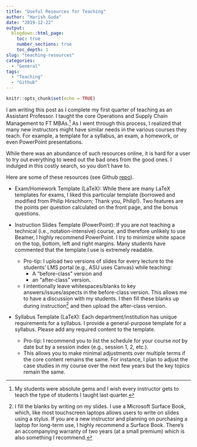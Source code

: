```yaml
---
title: "Useful Resources for Teaching"
author: "Harish Guda"
date: "2019-12-22"
output:
  blogdown::html_page:
    toc: true
    number_sections: true
    toc_depth: 1
slug: "teaching-resources"
categories: 
  - "General"
tags: 
  - "Teaching"
  - "Github"
---
```


```r
knitr::opts_chunk$set(echo = TRUE)
```

I am writing this post as I complete my first quarter of teaching as an Assistant Professor. I taught the core Operations and Supply Chain Management to FT MBAs.[^1] As I went through this process, I realized that many new instructors might have similar needs in the various courses they teach. For example, a template for a syllabus, an exam, a homework, or even PowerPoint presentations. 

While there was an abundance of such resources online, it is hard for a user to try out everything to weed out the bad ones from the good ones. I indulged in this costly search, so you don't have to. 

Here are some of these resources (see Github [repo](https://github.com/harish-guda/teaching-resources)). 

- Exam/Homework Template (LaTeX): While there are many LaTeX templates for exams, I liked this particular template (borrowed and modified from Philip Hirschhorn; Thank you, Philip!). Two features are the points per question calculated on the front page, and the bonus questions.

- Instruction Slides Template (PowerPoint): If you are not teaching a technical (i.e., notation-intensive) course, and therefore unlikely to use Beamer, I highly recommend PowerPoint. I try to minimize white space on the top, bottom, left and right margins. Many students have commented that the template I use is extremely readable. 
  * Pro-tip: I upload two versions of slides for every lecture to the students' LMS portal (e.g., ASU uses Canvas) while teaching: 
    * A "before-class" version and 
    * an "after-class" version. 
  * I intentionally leave whitespaces/blanks to key answers/issues/aspects in the before-class version. This allows me to have a discussion with my students. I then fill these blanks up during instruction[^2] and then upload the after-class version. 
  
- Syllabus Template (LaTeX): Each department/institution has unique requirements for a syllabus. I provide a general-purpose template for a syllabus. Please add any required content to the template. 
  - Pro-tip: I recommend you to list the schedule for your course *not* by date but by a session index (e.g., session 1, 2, etc.). 
  - This allows you to make minimal adjustments over multiple terms if the core content remains the same. For instance, I plan to adjust the case studies in my course over the next few years but the key topics remain the same. 

[^1]: My students were absolute gems and I wish every instructor gets to teach the type of students I taught last quarter. 
[^2]: I fill the blanks by writing on my slides. I use a Microsoft Surface Book, which, like most touchscreen laptops allows users to write on slides using a stylus. If you are a new instructor and planning on purchasing a laptop for long-term use, I highly recommend a Surface Book. There's an accompanying warranty of two years (at a small premium) which is also something I recommend. 